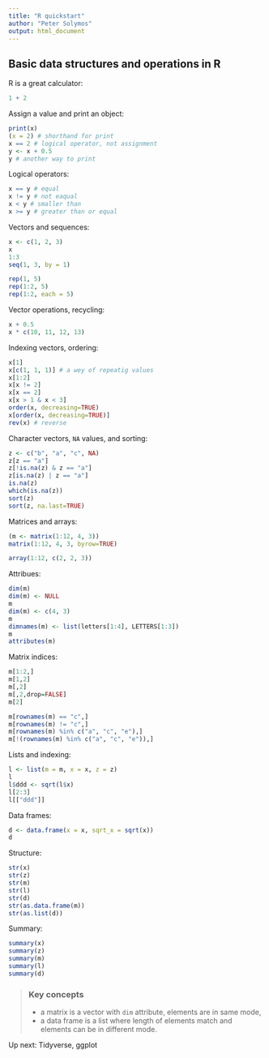 ```yaml
---
title: "R quickstart"
author: "Peter Solymos"
output: html_document
---
```


## Basic data structures and operations in R

R is a great calculator:

```r
1 + 2
```

Assign a value and print an object:

```r
print(x)
(x = 2) # shorthand for print
x == 2 # logical operator, not assignment
y <- x + 0.5
y # another way to print
```

Logical operators:

```r
x == y # equal
x != y # not eaqual
x < y # smaller than
x >= y # greater than or equal
```

Vectors and sequences:

```r
x <- c(1, 2, 3)
x
1:3
seq(1, 3, by = 1)

rep(1, 5)
rep(1:2, 5)
rep(1:2, each = 5)
```

Vector operations, recycling:

```r
x + 0.5
x * c(10, 11, 12, 13)
```

Indexing vectors, ordering:

```r
x[1]
x[c(1, 1, 1)] # a wey of repeatig values
x[1:2]
x[x != 2]
x[x == 2]
x[x > 1 & x < 3]
order(x, decreasing=TRUE)
x[order(x, decreasing=TRUE)]
rev(x) # reverse
```

Character vectors, `NA` values, and sorting:

```r
z <- c("b", "a", "c", NA)
z[z == "a"]
z[!is.na(z) & z == "a"]
z[is.na(z) | z == "a"]
is.na(z)
which(is.na(z))
sort(z)
sort(z, na.last=TRUE)
```

Matrices and arrays:

```r
(m <- matrix(1:12, 4, 3))
matrix(1:12, 4, 3, byrow=TRUE)

array(1:12, c(2, 2, 3))
```

Attribues:

```r
dim(m)
dim(m) <- NULL
m
dim(m) <- c(4, 3)
m
dimnames(m) <- list(letters[1:4], LETTERS[1:3])
m
attributes(m)
```

Matrix indices:

```r
m[1:2,]
m[1,2]
m[,2]
m[,2,drop=FALSE]
m[2]

m[rownames(m) == "c",]
m[rownames(m) != "c",]
m[rownames(m) %in% c("a", "c", "e"),]
m[!(rownames(m) %in% c("a", "c", "e")),]
```

Lists and indexing:

```r
l <- list(m = m, x = x, z = z)
l
l$ddd <- sqrt(l$x)
l[2:3]
l[["ddd"]]
```

Data frames:

```r
d <- data.frame(x = x, sqrt_x = sqrt(x))
d
```

Structure:

```r
str(x)
str(z)
str(m)
str(l)
str(d)
str(as.data.frame(m))
str(as.list(d))
```

Summary:

```r
summary(x)
summary(z)
summary(m)
summary(l)
summary(d)
```

> ### Key concepts
> 
> * a matrix is a vector with `dim` attribute, elements are in same mode,
> * a data frame is a list where length of elements match and elements can be in different mode.



Up next: Tidyverse, ggplot
